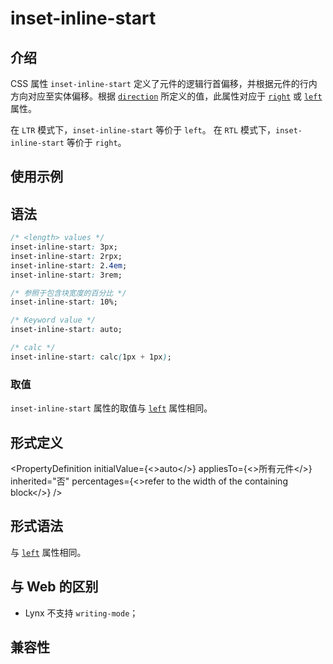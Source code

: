 # inset-inline-start

## 介绍

CSS 属性 `inset-inline-start` 定义了元件的逻辑行首偏移，并根据元件的行内方向对应至实体偏移。根据 [`direction`](./direction) 所定义的值，此属性对应于 [`right`](./right) 或 [`left`](./left) 属性。

在 `LTR` 模式下，`inset-inline-start` 等价于 `left`。
在 `RTL` 模式下，`inset-inline-start` 等价于 `right`。

## 使用示例


<Go
  example="css-api"
  defaultFile="src/inset-inline-start/App.tsx"
  img="https://lf-lynx.tiktok-cdns.com/obj/lynx-artifacts-oss-sg/lynx-website/assets/doc/css/inset-inline-start.jpg"
  entry="src/inset-inline-start"
  defaultEntryFile="dist/inset-inline-start.lynx.bundle"
/>

## 语法

```css
/* <length> values */
inset-inline-start: 3px;
inset-inline-start: 2rpx;
inset-inline-start: 2.4em;
inset-inline-start: 3rem;

/* 参照于包含块宽度的百分比 */
inset-inline-start: 10%;

/* Keyword value */
inset-inline-start: auto;

/* calc */
inset-inline-start: calc(1px + 1px);
```

### 取值

`inset-inline-start` 属性的取值与 [`left`](./left) 属性相同。

## 形式定义


<PropertyDefinition
  initialValue={<>auto</>}
  appliesTo={<>所有元件</>}
  inherited="否"
  percentages={<>refer to the width of the containing block</>}
/>

## 形式语法

与 [`left`](./left) 属性相同。

## 与 Web 的区别

- Lynx 不支持 `writing-mode`；

## 兼容性


<LegacyCompatTable metadata="css/properties/inset-inline-start" />
